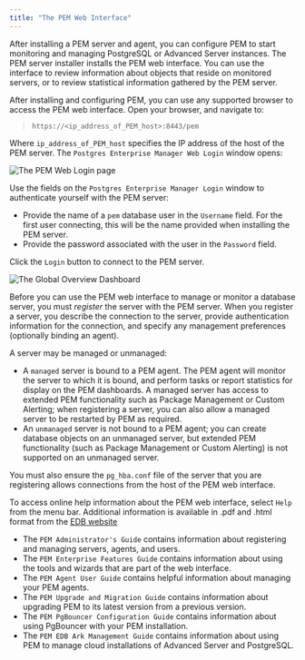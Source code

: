 ```yaml
---
title: "The PEM Web Interface"
---
```






After installing a PEM server and agent, you can configure PEM to start monitoring and managing PostgreSQL or Advanced Server instances. The PEM server installer installs the PEM web interface. You can use the interface to review information about objects that reside on monitored servers, or to review statistical information gathered by the PEM server.

After installing and configuring PEM, you can use any supported browser to access the PEM web interface. Open your browser, and navigate to:

> `https://<ip_address_of_PEM_host>:8443/pem`

Where `ip_address_of_PEM_host` specifies the IP address of the host of the PEM server. The `Postgres Enterprise Manager Web Login` window opens:

![The PEM Web Login page](../images/pem_login.png)

Use the fields on the `Postgres Enterprise Manager Login` window to authenticate yourself with the PEM server:

-   Provide the name of a `pem` database user in the `Username` field. For the first user connecting, this will be the name provided when installing the PEM server.
-   Provide the password associated with the user in the `Password` field.

Click the `Login` button to connect to the PEM server.

![The Global Overview Dashboard](../images/global_overview.png)

Before you can use the PEM web interface to manage or monitor a database server, you must *register* the server with the PEM server. When you register a server, you describe the connection to the server, provide authentication information for the connection, and specify any management preferences (optionally binding an agent).

A server may be managed or unmanaged:

-   A `managed` server is bound to a PEM agent. The PEM agent will monitor the server to which it is bound, and perform tasks or report statistics for display on the PEM dashboards. A managed server has access to extended PEM functionality such as Package Management or Custom Alerting; when registering a server, you can also allow a managed server to be restarted by PEM as required.
-   An `unmanaged` server is not bound to a PEM agent; you can create database objects on an unmanaged server, but extended PEM functionality (such as Package Management or Custom Alerting) is not supported on an unmanaged server.

You must also ensure the `pg_hba.conf` file of the server that you are registering allows connections from the host of the PEM web interface.

To access online help information about the PEM web interface, select `Help` from the menu bar. Additional information is available in .pdf and .html format from the [EDB website](https://www.enterprisedb.com/resources/product-documentation)

-   The `PEM Administrator's Guide` contains information about registering and managing servers, agents, and users.
-   The `PEM Enterprise Features Guide` contains information about using the tools and wizards that are part of the web interface.
-   The `PEM Agent User Guide` contains helpful information about managing your PEM agents.
-   The `PEM Upgrade and Migration Guide` contains information about upgrading PEM to its latest version from a previous version.
-   The `PEM PgBouncer Configuration Guide` contains information about using PgBouncer with your PEM installation.
-   The `PEM EDB Ark Management Guide` contains information about using PEM to manage cloud installations of Advanced Server and PostgreSQL.
